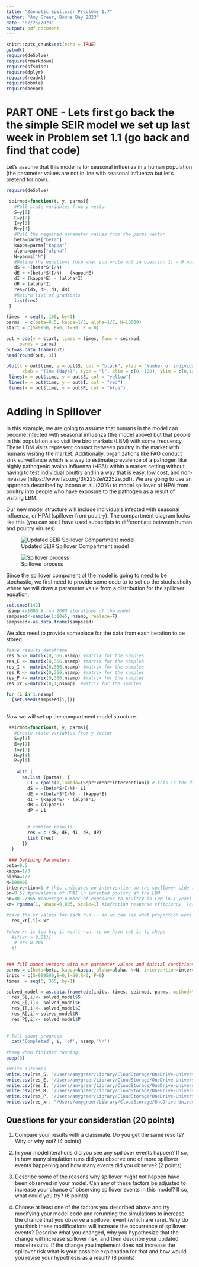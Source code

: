 ```yaml
---
title: "Zoonotic Spillover Problems 1.7"
author: "Amy Greer, Bonne Bay 2023"
date: "07/25/2023"
output: pdf_document
---
```


```r
knitr::opts_chunk$set(echo = TRUE)
getwd()
require(deSolve)
require(rmarkdown)
require(sfsmisc)
require(dplyr)
require(readxl)
require(bbmle)
require(beepr)
```

# **PART ONE - Lets first go back the the simple SEIR model we set up last week in Problem set 1.1 (go back and find that code)**

Let's assume that this model is for seasonal influenza in a human population (the parameter values are not in line with seasonal influenza but let's pretend for now). 
```r
require(deSolve)

 seirmod=function(t, y, parms){
   #Pull state variables from y vector
   S=y[1]
   E=y[2]
   I=y[3]
   R=y[4]
   #Pull the required parameter values from the parms vector
   beta=parms["beta"]
   kappa=parms["kappa"]
   alpha=parms["alpha"]
   N=parms["N"]
   #Define the equations (use what you wrote out in question 1) - 6 points
   dS = -(beta*S*I/N)
   dE = +(beta*S*I/N) - (kappa*E)
   dI = (kappa*E) - (alpha*I)
   dR = (alpha*I)
   res=c(dS, dE, dI, dR)
   #Return list of gradients
   list(res)
 }

```

```r
times  = seq(0, 100, by=1)
parms  = c(beta=0.5, kappa=1/3, alpha=1/7, N=10000)
start = c(S=9950, E=0, I=50, R = 0)
```

```r
out = ode(y = start, times = times, func = seirmod, 
     parms = parms)
out=as.data.frame(out)
head(round(out, 3))
```

```r
plot(x = out$time, y = out$S, col = "black", ylab = "Number of individuals", 
      xlab = "Time (days)", type = "l", xlim = c(0, 100), ylim = c(0,10000))
 lines(x = out$time, y = out$E, col = "yellow")
 lines(x = out$time, y = out$I, col = "red")
 lines(x = out$time, y = out$R, col = "blue")

```
# **Adding in Spillover**

In this example, we are going to assume that humans in the model can become infected with seasonal influenza (the model above) but that people in this population also visit live bird markets (LBM) with some frequency. These LBM visits represent contact between poultry in the market with humans visiting the market. Additionally, organizations like FAO conduct sink surveillance which is a way to estimate prevalence of a pathogen like highly pathogenic avaian influenza (HPAI) within a market setting without having to test individual poultry and in a way that is easy, low cost, and non-invasive (https://www.fao.org/3/i2252e/i2252e.pdf). We are going to use an approach described by Iacono et al. (2016) to model spillover of HPAI from poultry into people who have exposure to the pathogen as a result of visiting LBM. 

Our new model structure will include individuals infected with seasonal influenza, or HPAI (spillover from poultry). The compartment diagram looks like this (you can see I have used subscripts to differentiate between human and poultry viruses).

![Updated SEIR Spillover Compartment model](Compartments HPAI.png)

![Spillover process](Iacono_2016.png)

Since the spillover component of the model is going to need to be stochastic, we first need to provide some code to to set up the stochasticity where we will draw a parameter value from a distribution for the spillover equation. 

```r
set.seed(142)
nsamp <-1000 # run 1000 iterations of the model
sampseed<-sample(1:10e5, nsamp, replace=F)
sampseed<-as.data.frame(sampseed)
```

We also need to provide someplace for the data from each iteration to be stored. 
```r
#save results dataframe
res_S <- matrix(0,366,nsamp) #matrix for the samples
res_E <- matrix(0,366,nsamp) #matrix for the samples
res_I <- matrix(0,366,nsamp) #matrix for the samples
res_R <- matrix(0,366,nsamp) #matrix for the samples
res_P <- matrix(0,366,nsamp) #matrix for the samples
res_xr <-matrix(0,1,nsamp)  #matrix for the samples

for (i in 1:nsamp)
  {set.seed(sampseed[i,])}
  
```

Now we will set up the compartment model structure.

```r

 seirmod=function(t, y, parms){
   #Create state variables from y vector
   S=y[1]
   E=y[2]
   I=y[3]
   R=y[4]
   P=y[5]
   
    with ( 
      as.list (parms), {
        L1 = rpois(1,lambda=(S*pr*xr*nr*intervention)) # this is the distribution we will draw from for the spillover events
        dS = -(beta*S*I/N)- L1
        dE = +(beta*S*I/N) - (kappa*E)
        dI = (kappa*E) - (alpha*I)
        dR = (alpha*I)
        dP = L1
        
        
        # combine results
        res = c (dS, dE, dI, dR, dP)
        list (res)
      })
  }
  
 ### Defining Parameters
beta=0.5
kappa=1/3
alpha=1/7
N=100000
intervention=1 # this indicates no intervention on the spillover side to reduce risk
pr=0.52 #prevalence of HPAI in infected poultry at the LBM
nr=30.2/365 #(average number of exposures to poultry in LBM in 1 year)
xr= rgamma(1, shape=0.005, scale=1) #infection response efficiency. low efficiency (for high efficiency can do 0.01?, or consider 0.001 vs 0.005 if the 0.01 is too high?)

#save the xr values for each run -- so we can see what proportion were above threshold
  res_xr[,i]<-xr
  
#when xr is too big it won't run, so we have set it to shape
  #if(xr > 0.01){
   # xr<-0.005
  #}  
  

```

```r
### fill named vectors with our parameter values and initial conditions
parms = c(beta=beta, kappa=kappa, alpha=alpha, N=N, intervention=intervention, pr=pr, nr=nr, xr=xr)
inits = c(S=999500,E=0,I=50,R=0, P=0)
times  = seq(0, 365, by=1)

solved_model = as.data.frame(ode(inits, times, seirmod, parms, method="rk4", hini=0.01)) 
  res_S[,i]<- solved_model$S
  res_E[,i]<- solved_model$E
  res_I[,i]<- solved_model$I
  res_R[,i]<-solved_model$R
  res_P[,i]<- solved_model$P
  
  
# Tell about progress
  cat('Completed', i, 'of', nsamp,'\n')
  
#beep when finished running
beep(3)
```
```r
#Write outcomes
write.csv(res_S, "/Users/amygreer/Library/CloudStorage/OneDrive-UniversityofGuelph/Guelph/2022-2023 Academic Year/Teaching/Bonne Bay/Zoonotic spillover/Loweff_Results/Base_Case/Susceptibles.csv", row.names=TRUE)
write.csv(res_E, "/Users/amygreer/Library/CloudStorage/OneDrive-UniversityofGuelph/Guelph/2022-2023 Academic Year/Teaching/Bonne Bay/Zoonotic spillover/Loweff_Results/Base_Case/Exposed.csv", row.names=TRUE)
write.csv(res_I, "/Users/amygreer/Library/CloudStorage/OneDrive-UniversityofGuelph/Guelph/2022-2023 Academic Year/Teaching/Bonne Bay/Zoonotic spillover/Loweff_Results/Base_Case/Infected.csv", row.names=TRUE)
write.csv(res_R, "/Users/amygreer/Library/CloudStorage/OneDrive-UniversityofGuelph/Guelph/2022-2023 Academic Year/Teaching/Bonne Bay/Zoonotic spillover/Loweff_Results/Base_Case/Recovered.csv", row.names=TRUE)
write.csv(res_P, "/Users/amygreer/Library/CloudStorage/OneDrive-UniversityofGuelph/Guelph/2022-2023 Academic Year/Teaching/Bonne Bay/Zoonotic spillover/Loweff_Results/Base_Case/Infected_avian.csv", row.names=TRUE)
write.csv(res_xr, "/Users/amygreer/Library/CloudStorage/OneDrive-UniversityofGuelph/Guelph/2022-2023 Academic Year/Teaching/Bonne Bay/Zoonotic spillover/Loweff_Results/Base_Case/xr_efficiency_precutoff.csv", row.names=TRUE)
```

## **Questions for your consideration (20 points)**

1) Compare your results with a classmate. Do you get the same results? Why or why not? (4 points)

2) In your model iterations did you see any spillover events happen? If so, in how many simulation runs did you observe one of more spillover events happening and how many events did you observe? (2 points)

3) Describe some of the reasons why spillover might *not* happen have been observed in your model. Can any of these factors be adjusted to increase your chance of observing spillover events in this model? If so, what could you try? (6 points)

4) Choose at least one of the factors you described above and try modifying your model code and rerunning the simulations to increase the chance that you observe a spillover event (which are rare). Why do you think these modifications will increase the occurrence of spillover events? Describe what you changed, why you hypothesize that the change will increase spillover risk, and then describe your updated model results. If the change you implement does not increase the spillover risk what is your possible explanation for that and how would you revise your hypothesis as a result? (8 points)


